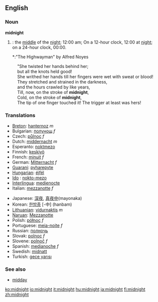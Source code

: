 ==English==

===Noun===
'''midnight'''
{{wikipedia}}
#{{time}}: the [[middle]] of the [[night]]; 12:00 am; On a 12-hour clock, 12:00 at [[night]]; on a 24-hour clock, 00:00.
#*:"The Highwayman" by Alfred Noyes
:"She twisted her hands behind her; 
:but all the knots held good!
:She writhed her hands till her fingers were wet with sweat or blood!
:They stretched and strained in the darkness,
:and the hours crawled by like years,
:Till, now, on the stroke of '''midnight''',
:Cold, on the stroke of '''midnight''',
:The tip of one finger touched it! The trigger at least was hers!

===Translations===
{{top}}
*[[Breton]]: [[hanternoz]] ''m''
*Bulgarian: [[полунощ]] ''f''
*Czech: [[půlnoc]] ''f''
*Dutch: [[middernacht]] ''m''
*Esperanto: [[noktmezo]]
*Finnish: [[keskiyö]]
*French: [[minuit]] ''f''
*German: [[Mitternacht]] ''f''
*[[Guarani]]: [[pyharepyte]]
*[[Hungarian]]: [[éjfél]]
* [[Ido]] : [[nokto-mezo]]
*[[Interlingua]]: [[medienocte]]
*Italian: [[mezzanotte]] ''f''
{{mid}}
*Japanese: [[深夜]], [[真夜中]](mayonaka)
*Korean: [[한밤중]] [-中] (hanbam)
*[[Lithuanian]]: [[vidurnaktis]] ''m''
*[[Naruan]]: [[Mezzanotte]]
*Polish: [[północ]] ''f''
*Portuguese: [[meia-noite]] ''f''
*Russian: [[полночь]]
*Slovak: [[polnoc]] ''f''
*Slovene: [[polnoč]] ''f''
*Spanish: [[medianoche]] ''f''
*Swedish: [[midnatt]]
*Turkish: [[gece yarısı]]
{{bottom}}

===See also===
*[[midday]]

[[ko:midnight]]
[[io:midnight]]
[[it:midnight]]
[[hu:midnight]]
[[ja:midnight]]
[[fi:midnight]]
[[zh:midnight]]